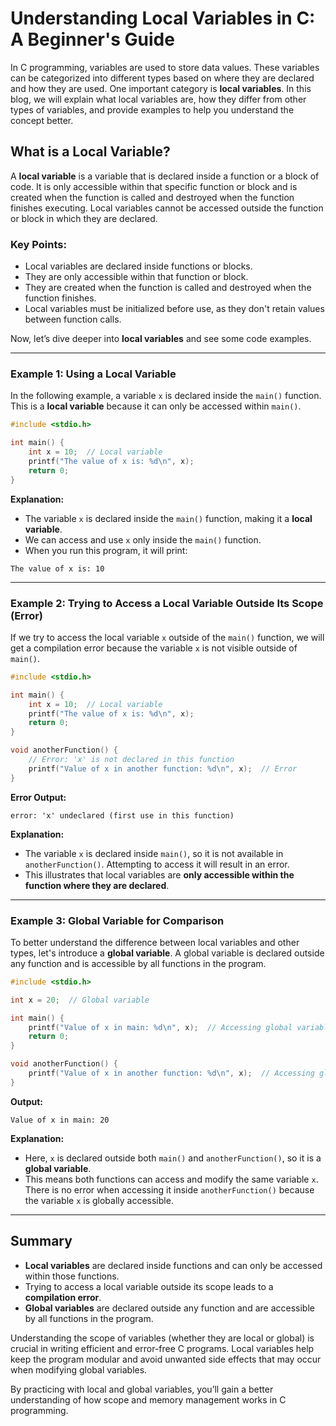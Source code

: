 # Understanding Local Variables in C: A Beginner's Guide

In C programming, variables are used to store data values. These variables can be categorized into different types based on where they are declared and how they are used. One important category is **local variables**. In this blog, we will explain what local variables are, how they differ from other types of variables, and provide examples to help you understand the concept better.

## What is a Local Variable?

A **local variable** is a variable that is declared inside a function or a block of code. It is only accessible within that specific function or block and is created when the function is called and destroyed when the function finishes executing. Local variables cannot be accessed outside the function or block in which they are declared.

### Key Points:

- Local variables are declared inside functions or blocks.
- They are only accessible within that function or block.
- They are created when the function is called and destroyed when the function finishes.
- Local variables must be initialized before use, as they don't retain values between function calls.

Now, let’s dive deeper into **local variables** and see some code examples.

---

### Example 1: Using a Local Variable

In the following example, a variable `x` is declared inside the `main()` function. This is a **local variable** because it can only be accessed within `main()`.

```c++ filename="numbers.c" copy
#include <stdio.h>

int main() {
    int x = 10;  // Local variable
    printf("The value of x is: %d\n", x);
    return 0;
}
```

**Explanation:**

- The variable `x` is declared inside the `main()` function, making it a **local variable**.
- We can access and use `x` only inside the `main()` function.
- When you run this program, it will print:

```
The value of x is: 10
```

---

### Example 2: Trying to Access a Local Variable Outside Its Scope (Error)

If we try to access the local variable `x` outside of the `main()` function, we will get a compilation error because the variable `x` is not visible outside of `main()`.

```c
#include <stdio.h>

int main() {
    int x = 10;  // Local variable
    printf("The value of x is: %d\n", x);
    return 0;
}

void anotherFunction() {
    // Error: 'x' is not declared in this function
    printf("Value of x in another function: %d\n", x);  // Error
}
```

**Error Output:**

```
error: 'x' undeclared (first use in this function)
```

**Explanation:**

- The variable `x` is declared inside `main()`, so it is not available in `anotherFunction()`. Attempting to access it will result in an error.
- This illustrates that local variables are **only accessible within the function where they are declared**.

---

### Example 3: Global Variable for Comparison

To better understand the difference between local variables and other types, let's introduce a **global variable**. A global variable is declared outside any function and is accessible by all functions in the program.

```c
#include <stdio.h>

int x = 20;  // Global variable

int main() {
    printf("Value of x in main: %d\n", x);  // Accessing global variable
    return 0;
}

void anotherFunction() {
    printf("Value of x in another function: %d\n", x);  // Accessing global variable
}
```

**Output:**

```
Value of x in main: 20
```

**Explanation:**

- Here, `x` is declared outside both `main()` and `anotherFunction()`, so it is a **global variable**.
- This means both functions can access and modify the same variable `x`. There is no error when accessing it inside `anotherFunction()` because the variable `x` is globally accessible.

---

## Summary

- **Local variables** are declared inside functions and can only be accessed within those functions.
- Trying to access a local variable outside its scope leads to a **compilation error**.
- **Global variables** are declared outside any function and are accessible by all functions in the program.

Understanding the scope of variables (whether they are local or global) is crucial in writing efficient and error-free C programs. Local variables help keep the program modular and avoid unwanted side effects that may occur when modifying global variables.

By practicing with local and global variables, you’ll gain a better understanding of how scope and memory management works in C programming.
